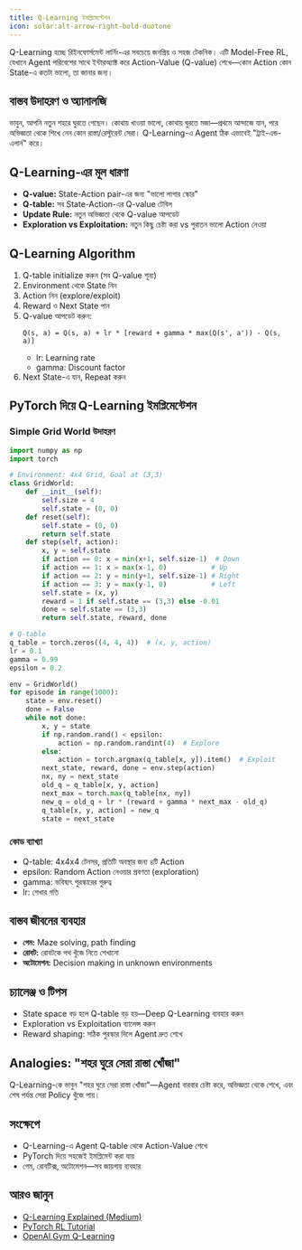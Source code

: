 ```yaml
---
title: Q-Learning ইমপ্লিমেন্টেশন
icon: solar:alt-arrow-right-bold-duotone
---
```


Q-Learning হচ্ছে রিইনফোর্সমেন্ট লার্নিং-এর সবচেয়ে জনপ্রিয় ও সহজ টেকনিক। এটি Model-Free RL, যেখানে Agent পরিবেশের সাথে ইন্টারঅ্যাক্ট করে Action-Value (Q-value) শেখে—কোন Action কোন State-এ কতটা ভালো, তা জানার জন্য।

## বাস্তব উদাহরণ ও অ্যানালজি

ভাবুন, আপনি নতুন শহরে ঘুরতে গেছেন। কোথায় খাওয়া ভালো, কোথায় ঘুরতে মজা—প্রথমে আন্দাজে যান, পরে অভিজ্ঞতা থেকে শিখে নেন কোন রাস্তা/রেস্টুরেন্ট সেরা। Q-Learning-এ Agent ঠিক এভাবেই "ট্রাই-এন্ড-এলার্ন" করে।

## Q-Learning-এর মূল ধারণা
- **Q-value:** State-Action pair-এর জন্য "ভালো লাগার স্কোর"
- **Q-table:** সব State-Action-এর Q-value টেবিল
- **Update Rule:** নতুন অভিজ্ঞতা থেকে Q-value আপডেট
- **Exploration vs Exploitation:** নতুন কিছু চেষ্টা করা vs পুরাতন ভালো Action নেওয়া

## Q-Learning Algorithm

1. Q-table initialize করুন (সব Q-value শূন্য)
2. Environment থেকে State নিন
3. Action নিন (explore/exploit)
4. Reward ও Next State পান
5. Q-value আপডেট করুন:
   ```
   Q(s, a) = Q(s, a) + lr * [reward + gamma * max(Q(s', a')) - Q(s, a)]
   ```
   - lr: Learning rate
   - gamma: Discount factor
6. Next State-এ যান, Repeat করুন

## PyTorch দিয়ে Q-Learning ইমপ্লিমেন্টেশন

### Simple Grid World উদাহরণ

```python
import numpy as np
import torch

# Environment: 4x4 Grid, Goal at (3,3)
class GridWorld:
    def __init__(self):
        self.size = 4
        self.state = (0, 0)
    def reset(self):
        self.state = (0, 0)
        return self.state
    def step(self, action):
        x, y = self.state
        if action == 0: x = min(x+1, self.size-1)  # Down
        if action == 1: x = max(x-1, 0)           # Up
        if action == 2: y = min(y+1, self.size-1) # Right
        if action == 3: y = max(y-1, 0)           # Left
        self.state = (x, y)
        reward = 1 if self.state == (3,3) else -0.01
        done = self.state == (3,3)
        return self.state, reward, done

# Q-table
q_table = torch.zeros((4, 4, 4))  # (x, y, action)
lr = 0.1
gamma = 0.99
epsilon = 0.2

env = GridWorld()
for episode in range(1000):
    state = env.reset()
    done = False
    while not done:
        x, y = state
        if np.random.rand() < epsilon:
            action = np.random.randint(4)  # Explore
        else:
            action = torch.argmax(q_table[x, y]).item()  # Exploit
        next_state, reward, done = env.step(action)
        nx, ny = next_state
        old_q = q_table[x, y, action]
        next_max = torch.max(q_table[nx, ny])
        new_q = old_q + lr * (reward + gamma * next_max - old_q)
        q_table[x, y, action] = new_q
        state = next_state
```

### কোড ব্যাখ্যা
- Q-table: 4x4x4 টেনসর, প্রতিটি অবস্থার জন্য ৪টি Action
- epsilon: Random Action নেওয়ার প্রবণতা (exploration)
- gamma: ভবিষ্যৎ পুরস্কারের গুরুত্ব
- lr: শেখার গতি

## বাস্তব জীবনের ব্যবহার
- **গেম:** Maze solving, path finding
- **রোবট:** রোবটকে পথ খুঁজে নিতে শেখানো
- **অটোমেশন:** Decision making in unknown environments

## চ্যালেঞ্জ ও টিপস
- State space বড় হলে Q-table বড় হয়—Deep Q-Learning ব্যবহার করুন
- Exploration vs Exploitation ব্যালেন্স করুন
- Reward shaping: সঠিক পুরস্কার দিলে Agent দ্রুত শেখে

## Analogies: "শহর ঘুরে সেরা রাস্তা খোঁজা"

Q-Learning-কে ভাবুন "শহর ঘুরে সেরা রাস্তা খোঁজা"—Agent বারবার চেষ্টা করে, অভিজ্ঞতা থেকে শেখে, এবং শেষ পর্যন্ত সেরা Policy খুঁজে পায়।

## সংক্ষেপে
- Q-Learning-এ Agent Q-table থেকে Action-Value শেখে
- PyTorch দিয়ে সহজেই ইমপ্লিমেন্ট করা যায়
- গেম, রোবটিক্স, অটোমেশন—সব জায়গায় ব্যবহার

## আরও জানুন
- [Q-Learning Explained (Medium)](https://towardsdatascience.com/simple-reinforcement-learning-q-learning-fcddc4b6fe56)
- [PyTorch RL Tutorial](https://pytorch.org/tutorials/intermediate/reinforcement_q_learning.html)
- [OpenAI Gym Q-Learning](https://spinningup.openai.com/en/latest/)
